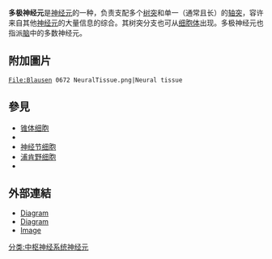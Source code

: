 {{Infobox anatomy
| Name        = 多极神经元 
| Latin       =
| Image       = Gray624.png 
| Caption     = 各种形式的[[神经元|神经元]]. <BR>A. [[锥体细胞|锥体细胞]]. <BR>B.[[多极细胞|多极细胞]]<BR>C. [[梭形细胞|梭形细胞]]. <BR>D和E. [[神经节细胞|神经节细胞]]
| Image2      =
| Caption2    =
| System      =
<!--
| GraySubject  = 183 
| GrayPage     = 722 
-->
}}
'''多极神经元'''是[[神经元|神经元]]的一种，负责支配多个[[树突|树突]]和单一（通常且长）的[[轴突|轴突]]，容许来自其他[[神经元|神经元]]的大量信息的综合。其树突分支也可从[[细胞体|细胞体]]出现。多极神经元也指派[[脑|脑]]中的多数神经元。

==附加圖片==
<gallery>
 File:Blausen 0672 NeuralTissue.png|Neural tissue
</gallery>

==參見==
*[[锥体细胞|锥体细胞]]
* {{tsl|en|Dogiel cells|}}
* [[神经节细胞|神经节细胞]]
* [[浦肯野细胞|浦肯野细胞]]
* {{tsl|en|Pyramidal cell|}}

==外部連結==
* [https://web.archive.org/web/20180526085757/http://static.howstuffworks.com/gif/brain-neuron-types.gif Diagram]
* [https://web.archive.org/web/20060509093202/http://www.psyweb.com/Physiological/Neurons/NImages/multipolar.gif Diagram]
* [http://www.miracosta.cc.ca.us/home/jthomford/anatomyslides/3617F17.HTM Image] {{Wayback|url=http://www.miracosta.cc.ca.us/home/jthomford/anatomyslides/3617F17.HTM |date=20160303175224 }}

{{Nervous tissue}}
{{biology-stub}}

[[分类:中枢神经系统神经元|分类:中枢神经系统神经元]]